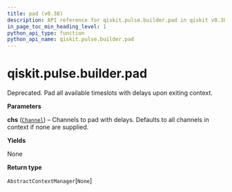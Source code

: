 ```yaml
---
title: pad (v0.38)
description: API reference for qiskit.pulse.builder.pad in qiskit v0.38
in_page_toc_min_heading_level: 1
python_api_type: function
python_api_name: qiskit.pulse.builder.pad
---
```


<span id="qiskit-pulse-builder-pad" />

# qiskit.pulse.builder.pad

<Function id="qiskit.pulse.builder.pad" isDedicatedPage={true} github="https://github.com/qiskit/qiskit/tree/stable/0.21/qiskit/pulse/builder.py" signature="pad(*chs)">
  Deprecated. Pad all available timeslots with delays upon exiting context.

  **Parameters**

  **chs** ([`Channel`](pulse#qiskit.pulse.channels.Channel "qiskit.pulse.channels.Channel")) – Channels to pad with delays. Defaults to all channels in context if none are supplied.

  **Yields**

  None

  **Return type**

  `AbstractContextManager`\[`None`]
</Function>

